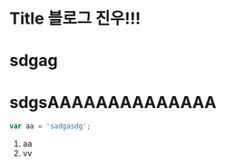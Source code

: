 
# Title 블로그 진우!!!


# sdgag


# sdgsAAAAAAAAAAAAAA


```javascript
var aa = 'sadgasdg';
```


1. aa
2. vv


<LoadingText />
